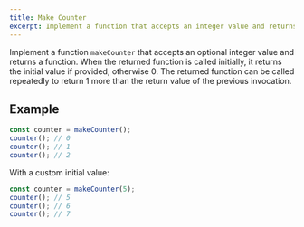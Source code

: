 ```yaml
---
title: Make Counter
excerpt: Implement a function that accepts an integer value and returns a function that can be repeatedly called to return increasing values
---
```


Implement a function `makeCounter` that accepts an optional integer value and returns a function. When the returned function is called initially, it returns the initial value if provided, otherwise 0. The returned function can be called repeatedly to return 1 more than the return value of the previous invocation.

## Example

```js
const counter = makeCounter();
counter(); // 0
counter(); // 1
counter(); // 2
```

With a custom initial value:

```js
const counter = makeCounter(5);
counter(); // 5
counter(); // 6
counter(); // 7
```
